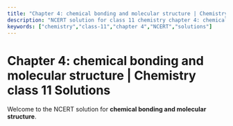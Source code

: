 ```yaml
---
title: "Chapter 4: chemical bonding and molecular structure | Chemistry class 11 Solutions"
description: "NCERT solution for class 11 chemistry chapter 4: chemical bonding and molecular structure."
keywords: ["chemistry","class-11","chapter 4","NCERT","solutions"]
---
```


# Chapter 4: chemical bonding and molecular structure | Chemistry class 11 Solutions

Welcome to the NCERT solution for **chemical bonding and molecular structure**.
